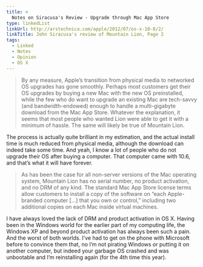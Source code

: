 ```yaml
---
title: >
  Notes on Siracusa's Review - Upgrade through Mac App Store
type: linkedList
linkUrl: http://arstechnica.com/apple/2012/07/os-x-10-8/2/
linkTitle: John Siracusa's review of Mountain Lion, Page 2
tags:
  - Linked
  - Notes
  - Opinion
  - OS X
---
```


> By any measure, Apple’s transition from physical media to networked OS upgrades has gone smoothly. Perhaps most customers get their OS upgrades by buying a new Mac with the new OS preinstalled, while the few who do want to upgrade an existing Mac are tech-savvy (and bandwidth-endowed) enough to handle a multi-gigabyte download from the Mac App Store. Whatever the explanation, it seems that most people who wanted Lion were able to get it with a minimum of hassle. The same will likely be true of Mountain Lion.

The process is actually quite brilliant in my estimation, and the actual install time is much reduced from physical media, although the download can indeed take some time. And yeah, I know a lot of people who do not upgrade their OS after buying a computer. That computer came with 10.6, and that’s what it will have forever.

> As has been the case for all non-server versions of the Mac operating system, Mountain Lion has no serial number, no product activation, and no DRM of any kind. The standard Mac App Store license terms allow customers to install a copy of the software on “each Apple-branded computer \[…\] that you own or control,” including two additional copies on each Mac inside virtual machines.

I have always loved the lack of DRM and product activation in OS X. Having been in the Windows world for the earlier part of my computing life, the Windows XP and beyond product activation has always been such a pain. And the worst of both worlds. I’ve had to get on the phone with Microsoft before to convince them that, no I’m not pirating Windows or putting it on another computer, but indeed your garbage OS crashed and was unbootable and I’m reinstalling again (for the 4th time this year).
